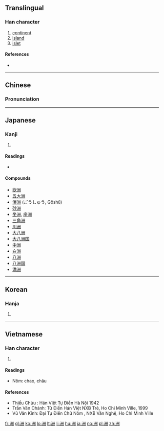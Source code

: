==Translingual==
{{stroke order|strokes=9}}

===Han character===
{{Han char|rn=85|rad=水|as=06|sn=9|four=32100|canj=EILL|ids=⿰氵州}}

# [[continent]]
# [[island]]
# [[islet]]

====References====
* {{Han ref|kx=0622.090|dkj=17413|dj=1018.070|hdz=31616.060|uh=6D32|ud=27954|bh=AC77|bd=44151}}

----

==Chinese==
{{zh-forms}}

===Pronunciation===
{{zh-pron
|m=zhōu
|c=zau1
|mn=chiu
|mc=y
|oc=y
|ma=
|cat=n
}}

----

==Japanese==

===Kanji===
{{ja-kanji|grade=|rs=水06}}

# {{defn|lang=ja|sort=水06}}

====Readings====
* {{ja-readings|goon=[[す]] (su)|kanon=[[しゅう]] (shū)|kun=[[しま]] (shima)}}

====Compounds====
* [[欧洲]]
* [[五大洲]]
* [[濠洲]] (ごうしゅう, Gōshū)
* [[砂洲]]
* [[坐洲]], [[座洲]]
* [[三角洲]]
* [[川洲]]
* [[大八洲]]
* [[大八洲国]]
* [[中洲]]
* [[白洲]]
* [[八洲]]
* [[八洲国]]
* [[満洲]]

----

==Korean==

===Hanja===
{{ko-hanja|hangeul=주|eumhun=|rv=ju|mr=chu|y=cwu}}

# {{defn|lang=ko|sort=水06}}

----

==Vietnamese==

===Han character===
{{vi-hantu|[[châu]], [[chao]]|rs=水06}}

# {{defn|lang=vi|sort=水06}}

====Readings====
* Nôm: chao, châu

====References====
* Thiều Chửu : Hán Việt Tự Điển  Hà Nội 1942
* Trần Văn Chánh: Từ Điển Hán Việt NXB Trẻ, Ho Chi Minh Ville, 1999
* Vũ Văn Kính: Đại Tự Điển Chữ Nôm , NXB Văn Nghệ, Ho Chi Minh Ville

[[fr:洲]]
[[gl:洲]]
[[ko:洲]]
[[lo:洲]]
[[lt:洲]]
[[li:洲]]
[[hu:洲]]
[[ja:洲]]
[[no:洲]]
[[pl:洲]]
[[zh:洲]]
